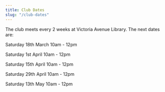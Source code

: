 ```yaml
---
title: Club Dates
slug: "/club-dates"
---
```


The club meets every 2 weeks at Victoria Avenue Library. The next dates are:

Saturday 18th March 10am - 12pm

Saturday 1st April 10am - 12pm

Saturday 15th April 10am - 12pm

Saturday 29th April 10am - 12pm

Saturday 13th May 10am - 12pm